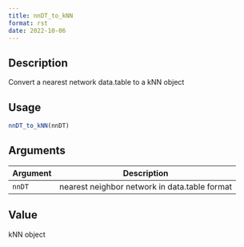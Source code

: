```yaml
--- 
title: nnDT_to_kNN 
format: rst 
date: 2022-10-06 
--- 
```


## Description

Convert a nearest network data.table to a kNN object


## Usage

```r
nnDT_to_kNN(nnDT)
```


## Arguments

Argument      |Description
------------- |----------------
`nnDT`     |     nearest neighbor network in data.table format


## Value

kNN object


